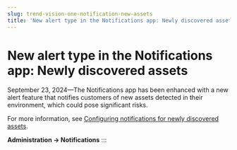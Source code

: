 ```yaml
---
slug: trend-vision-one-notification-new-assets
title: 'New alert type in the Notifications app: Newly discovered assets'
---
```

# New alert type in the Notifications app: Newly discovered assets

September 23, 2024—The Notifications app has been enhanced with a new alert feature that notifies customers of new assets detected in their environment, which could pose significant risks.

For more information, see [Configuring notifications for newly discovered assets](notifications-new-assets.mdx).

**Administration → Notifications**
:::

